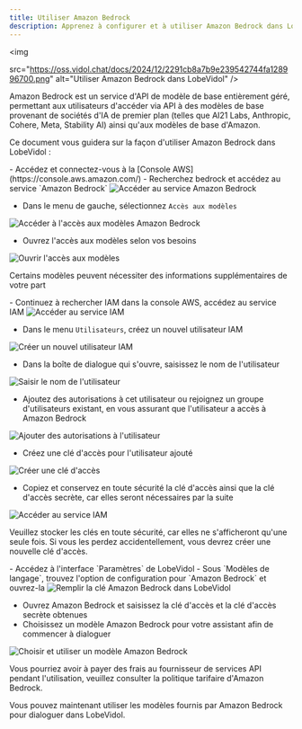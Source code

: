 ```yaml
---
title: Utiliser Amazon Bedrock
description: Apprenez à configurer et à utiliser Amazon Bedrock dans LobeVidol, un service d'API de modèle de base entièrement géré, pour commencer à dialoguer.
---
```


<img

src="https://oss.vidol.chat/docs/2024/12/2291cb8a7b9e239542744fa128996700.png"
alt="Utiliser Amazon Bedrock dans LobeVidol"
/>

Amazon Bedrock est un service d'API de modèle de base entièrement géré, permettant aux utilisateurs d'accéder via API à des modèles de base provenant de sociétés d'IA de premier plan (telles que AI21 Labs, Anthropic, Cohere, Meta, Stability AI) ainsi qu'aux modèles de base d'Amazon.

Ce document vous guidera sur la façon d'utiliser Amazon Bedrock dans LobeVidol :

<Steps>
  <Step title="Ouvrir l'accès aux modèles Amazon Bedrock dans AWS">
    - Accédez et connectez-vous à la [Console AWS](https://console.aws.amazon.com/)
    - Recherchez bedrock et accédez au service `Amazon Bedrock`

<img src="https://oss.vidol.chat/assets/f998742923d75876fa8581980221d328.webp" alt="Accéder au service Amazon Bedrock" />

- Dans le menu de gauche, sélectionnez `Accès aux modèles`

<img src="https://oss.vidol.chat/assets/b207fce147fc57659f598e661f6ba524.webp" alt="Accéder à l'accès aux modèles Amazon Bedrock" />

- Ouvrez l'accès aux modèles selon vos besoins

<img src="https://oss.vidol.chat/assets/e4ec804fb79c0d620d5e45e3280a864a.webp" alt="Ouvrir l'accès aux modèles" />

<Note>Certains modèles peuvent nécessiter des informations supplémentaires de votre part</Note>

  </Step>

  <Step title="Obtenir la clé d'accès API">
    - Continuez à rechercher IAM dans la console AWS, accédez au service IAM

<img src="https://oss.vidol.chat/assets/4280687d84b383a89ff3aadce579eb11.webp" alt="Accéder au service IAM" />

- Dans le menu `Utilisateurs`, créez un nouvel utilisateur IAM

<img src="https://oss.vidol.chat/assets/97951be397cba3bbff8eff5e0d1598b5.webp" alt="Créer un nouvel utilisateur IAM" />

- Dans la boîte de dialogue qui s'ouvre, saisissez le nom de l'utilisateur

<img src="https://oss.vidol.chat/assets/4fb296a2ef93a286978da5837718674d.webp" alt="Saisir le nom de l'utilisateur" />

- Ajoutez des autorisations à cet utilisateur ou rejoignez un groupe d'utilisateurs existant, en vous assurant que l'utilisateur a accès à Amazon Bedrock

<img src="https://oss.vidol.chat/assets/2f22c7b9811c845401fd6fa08922c94e.webp" alt="Ajouter des autorisations à l'utilisateur" />

- Créez une clé d'accès pour l'utilisateur ajouté

<img src="https://oss.vidol.chat/assets/0502a7b69b0c12773229105aa331446c.webp" alt="Créer une clé d'accès" />

- Copiez et conservez en toute sécurité la clé d'accès ainsi que la clé d'accès secrète, car elles seront nécessaires par la suite

<img src="https://oss.vidol.chat/assets/2d43082c42c30fd0b157b0173bae2cfa.webp" alt="Accéder au service IAM" />

<Warning>Veuillez stocker les clés en toute sécurité, car elles ne s'afficheront qu'une seule fois. Si vous les perdez accidentellement, vous devrez créer une nouvelle clé d'accès.</Warning>

  </Step>

  <Step title="Configurer Amazon Bedrock dans LobeVidol">
    - Accédez à l'interface `Paramètres` de LobeVidol
    - Sous `Modèles de langage`, trouvez l'option de configuration pour `Amazon Bedrock` et ouvrez-la

<img src="https://oss.vidol.chat/assets/ea3ff6fef303aec9f5e32fc1b8d68f8d.webp" alt="Remplir la clé Amazon Bedrock dans LobeVidol" />

- Ouvrez Amazon Bedrock et saisissez la clé d'accès et la clé d'accès secrète obtenues
- Choisissez un modèle Amazon Bedrock pour votre assistant afin de commencer à dialoguer

<img src="https://oss.vidol.chat/assets/7971d334dbd5ba7ddeaa31125777070b.webp" alt="Choisir et utiliser un modèle Amazon Bedrock" />

<Warning>Vous pourriez avoir à payer des frais au fournisseur de services API pendant l'utilisation, veuillez consulter la politique tarifaire d'Amazon Bedrock.</Warning>
  </Step>
</Steps>

Vous pouvez maintenant utiliser les modèles fournis par Amazon Bedrock pour dialoguer dans LobeVidol.

